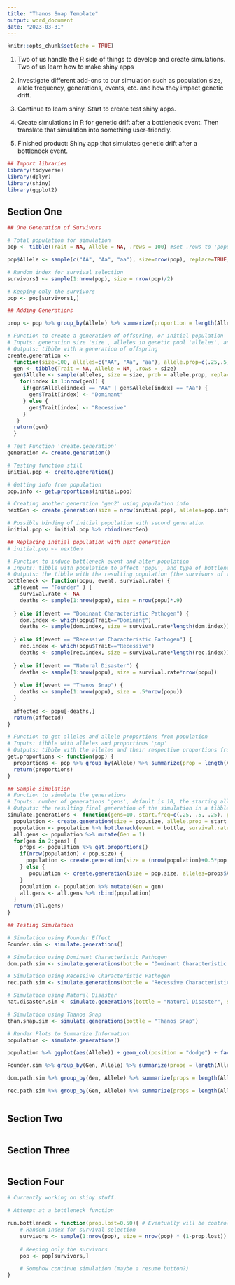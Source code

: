 ```yaml
---
title: "Thanos Snap Template"
output: word_document
date: "2023-03-31"
---
```


```r
knitr::opts_chunk$set(echo = TRUE)
```



1. Two of us handle the R side of things to develop and create simulations. Two of us learn how to make shiny apps

2. Investigate different add-ons to our simulation such as population size, allele frequency, generations, events, etc. and how they impact genetic drift.

3. Continue to learn shiny. Start to create test shiny apps.

4. Create simulations in R for genetic drift after a bottleneck event. Then translate that simulation into something user-friendly.

5. Finished product: Shiny app that simulates genetic drift after a bottleneck event.


```r
## Import libraries
library(tidyverse)
library(dplyr)
library(shiny)
library(ggplot2)
```



## Section One

```r
## One Generation of Survivors

# Total population for simulation
pop <- tibble(Trait = NA, Allele = NA, .rows = 100) #set .rows to 'population_size'

pop$Allele <- sample(c("AA", "Aa", "aa"), size=nrow(pop), replace=TRUE, prob=c(0.25, 0.5, 0.25)) #Eventually prob will be set by initial_frequency

# Random index for survival selection
survivors1 <- sample(1:nrow(pop), size = nrow(pop)/2)

# Keeping only the survivors
pop <- pop[survivors1,]

## Adding Generations

prop <- pop %>% group_by(Allele) %>% summarize(proportion = length(Allele)/nrow(pop))

```

```r
# Function to create a generation of offspring, or initial population
# Inputs: generation size 'size', alleles in genetic pool 'alleles', and allele proportion 'allele.prop'
# Outputs: tibble with a generation of offspring
create.generation <- 
  function(size=100, alleles=c("AA", "Aa", "aa"), allele.prop=c(.25,.5,.25)) {
  gen <- tibble(Trait = NA, Allele = NA, .rows = size)
  gen$Allele <- sample(alleles, size = size, prob = allele.prop, replace = TRUE)
    for(index in 1:nrow(gen)) {
     if(gen$Allele[index] == "AA" | gen$Allele[index] == "Aa") {
       gen$Trait[index] <- "Dominant"
     } else {
       gen$Trait[index] <- "Recessive"
     }
   }
  return(gen)
  }
```

```r
# Test Function 'create.generation'
generation <- create.generation()

# Testing function still
initial.pop <- create.generation()

# Getting info from population
pop.info <- get.proportions(initial.pop)

# Creating another generation 'gen2' using population info
nextGen <- create.generation(size = nrow(initial.pop), alleles=pop.info$Allele, allele.prop = pop.info$prop)

# Possible binding of initial population with second generation
initial.pop <- initial.pop %>% rbind(nextGen)

## Replacing initial population with next generation
# initial.pop <- nextGen

```

```r
# Function to induce bottleneck event and alter population
# Inputs: tibble with population to affect 'popu', and type of bottleneck event 'event', survival rate input 'survival.rate' changes survival rate of pathogen for each characteristic and how drastic natural distasters are
# Outputs: the tibble with the resulting population (the survivors of the population)
bottleneck <- function(popu, event, survival.rate) {
  if(event == "Founder" ) {
    survival.rate <- NA
    deaths <- sample(1:nrow(popu), size = nrow(popu)*.9)
    
  } else if(event == "Dominant Characteristic Pathogen") {
    dom.index <- which(popu$Trait=="Dominant")
    deaths <- sample(dom.index, size = survival.rate*length(dom.index))
    
  } else if(event == "Recessive Characteristic Pathogen") {
    rec.index <- which(popu$Trait=="Recessive")
    deaths <- sample(rec.index, size = survival.rate*length(rec.index))
    
  } else if(event == "Natural Disaster") {
    deaths <- sample(1:nrow(popu), size = survival.rate*nrow(popu))
    
  } else if(event == "Thanos Snap") {
    deaths <- sample(1:nrow(popu), size = .5*nrow(popu))
  }
  
  affected <- popu[-deaths,]
  return(affected)
}
```

```r
# Function to get alleles and allele proportions from population
# Inputs: tibble with alleles and proportions 'pop'
# Outputs: tibble with the alleles and their respective proportions from population
get.proportions <- function(pop) {
  proportions <- pop %>% group_by(Allele) %>% summarize(prop = length(Allele)/nrow(pop))
  return(proportions)
}
```

```r
## Sample simulation
# Function to simulate the generations
# Inputs: number of generations 'gens', default is 10, the starting allele frequency 'start.freq' ordered respective to 'AA', 'Aa', 'aa'. Also population size 'pop.size' and bottleneck event 'bottle' and survival rate for an event, specific to characteristic if either pathogen is chosen 'surv.rate'
# Outputs: the resulting final generation of the simulation in a tibble
simulate.generations <- function(gens=10, start.freq=c(.25, .5, .25), pop.size=100, bottle="Founder", surv.rate = NA) {
  population <- create.generation(size = pop.size, allele.prop = start.freq)
  population <- population %>% bottleneck(event = bottle, survival.rate = surv.rate)
  all.gens <- population %>% mutate(Gen = 1)
  for(gen in 2:gens) {
    props <- population %>% get.proportions()
    if(nrow(population) < pop.size) {
      population <- create.generation(size = (nrow(population)+0.5*pop.size), alleles=props$Allele, allele.prop=props$prop)
    } else {
       population <- create.generation(size = pop.size, alleles=props$Allele, allele.prop=props$prop)
    }
    population <- population %>% mutate(Gen = gen)
    all.gens <- all.gens %>% rbind(population)
  }
  return(all.gens)
}
```

```r
## Testing Simulation

# Simulation using Founder Effect
Founder.sim <- simulate.generations()

# Simulation using Dominant Characteristic Pathogen
dom.path.sim <- simulate.generations(bottle = "Dominant Characteristic Pathogen", surv.rate = 0.8)

# Simulation using Recessive Characteristic Pathogen
rec.path.sim <- simulate.generations(bottle = "Recessive Characteristic Pathogen", surv.rate = 0.8)

# Simulation using Natural Disaster
nat.disaster.sim <- simulate.generations(bottle = "Natural Disaster", surv.rate = 0.5)

# Simulation using Thanos Snap
than.snap.sim <- simulate.generations(bottle = "Thanos Snap")


```

```r
# Render Plots to Summarize Information
population <- simulate.generations()

population %>% ggplot(aes(Allele)) + geom_col(position = "dodge") + facet_wrap(vars(Gen))
```


```r

Founder.sim %>% group_by(Gen, Allele) %>% summarize(props = length(Allele)/nrow(Founder.sim)*10) %>% ggplot(aes(Gen, props)) + geom_col(aes(fill = Allele), position = "dodge")

dom.path.sim %>% group_by(Gen, Allele) %>% summarize(props = length(Allele)/nrow(dom.path.sim)*10) %>% ggplot(aes(Gen, props)) + geom_col(aes(fill = Allele), position = "dodge")

rec.path.sim %>% group_by(Gen, Allele) %>% summarize(props = length(Allele)/nrow(rec.path.sim)*10) %>% ggplot(aes(Gen, props)) + geom_col(aes(fill = Allele), position = "dodge")



```

## Section Two

```r

```

## Section Three

```r

```

## Section Four

```r
# Currently working on shiny stuff.

# Attempt at a bottleneck function

run.bottleneck = function(prop.lost=0.50){ # Eventually will be controlled by a slider/text input
    # Random index for survival selection
    survivors <- sample(1:nrow(pop), size = nrow(pop) * (1-prop.lost))
    
    # Keeping only the survivors
    pop <- pop[survivors,]
    
    # Somehow continue simulation (maybe a resume button?)
}
```
